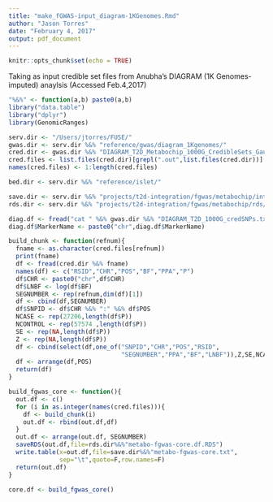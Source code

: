 ```yaml
---
title: "make_fGWAS-input_diagram-1KGenomes.Rmd"
author: "Jason Torres"
date: "February 4, 2017"
output: pdf_document
---
```


```r
knitr::opts_chunk$set(echo = TRUE)
```

Taking as input credible set files from Anubha's DIAGRAM (1K Genomes-imputed) anaylsis (Accessed Feb.4,2017)


```r

"%&%" <- function(a,b) paste0(a,b)
library("data.table")
library("dplyr")
library(GenomicRanges)

serv.dir <- "/Users/jtorres/FUSE/"
gwas.dir <- serv.dir %&% "reference/gwas/diagram_1Kgenomes/"
cred.dir <- gwas.dir %&% "DIAGRAM_T2D_Metabochip_1000G_CredibleSets_Gaulton_2015/"
cred.files <- list.files(cred.dir)[grepl(".out",list.files(cred.dir))]
names(cred.files) <- 1:length(cred.files)

bed.dir <- serv.dir %&% "reference/islet/"

save.dir <- serv.dir %&% "projects/t2d-integration/fgwas/metabochip/intermediate_files/"
rds.dir <- serv.dir %&% "projects/t2d-integration/fgwas/metabochip/rds/"

diag.df <- fread("cat " %&% gwas.dir %&% "DIAGRAM_T2D_1000G_credSNPs.txt.gz" %&% " |  zmore")
diag.df$MarkerName <- paste0("chr",diag.df$MarkerName)

```


```r

build_chunk <- function(refnum){
  fname <- as.character(cred.files[refnum])
  print(fname)
  df <- fread(cred.dir %&% fname)
  names(df) <- c("RSID","CHR","POS","BF","PPA","P")
  df$CHR <- paste0("chr",df$CHR)
  df$LNBF <- log(df$BF)
  SEGNUMBER <- rep(refnum,dim(df)[1])
  df <- cbind(df,SEGNUMBER)
  df$SNPID <- df$CHR %&% ":" %&% df$POS
  NCASE <- rep(27206,length(df$P))
  NCONTROL <- rep(57574 ,length(df$P))
  SE <- rep(NA,length(df$P))
  Z <- rep(NA,length(df$P))
  df <- cbind(select(df,one_of("SNPID","CHR","POS","RSID",
                               "SEGNUMBER","PPA","BF","LNBF")),Z,SE,NCASE,NCONTROL)
  df <- arrange(df,POS)
  return(df)
}

build_fgwas_core <- function(){
  out.df <- c() 
  for (i in as.integer(names(cred.files))){
    df <- build_chunk(i)
    out.df <- rbind(out.df,df)
  }
  out.df <- arrange(out.df, SEGNUMBER)
  saveRDS(out.df,file=rds.dir%&%"metabo-fgwas-core.df.RDS")
  write.table(x=out.df,file=save.dir%&%"metabo-fgwas-core.txt",
              sep="\t",quote=F,row.names=F)
  return(out.df)
}

core.df <- build_fgwas_core()

```

